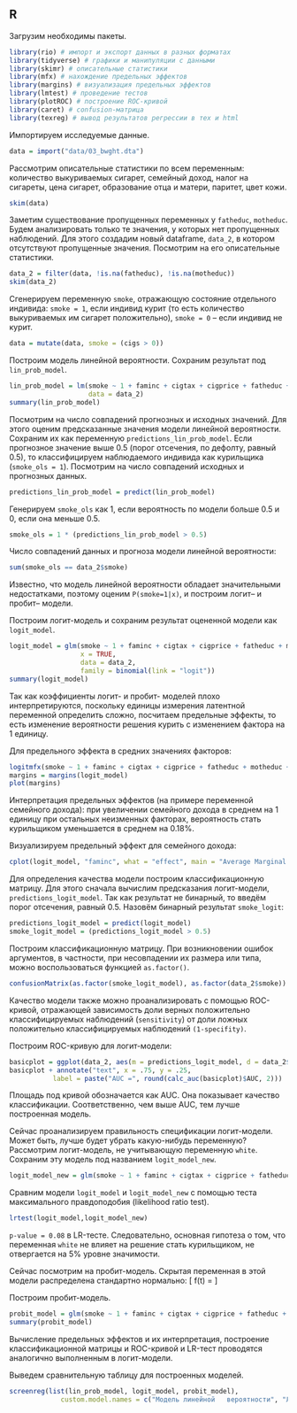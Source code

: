 ## R

Загрузим необходимы пакеты.

```r
library(rio) # импорт и экспорт данных в разных форматах
library(tidyverse) # графики и манипуляции с данными
library(skimr) # описательные статистики
library(mfx) # нахождение предельных эффектов
library(margins) # визуализация предельных эффектов
library(lmtest) # проведение тестов
library(plotROC) # построение ROC-кривой
library(caret) # confusion-матрица
library(texreg) # вывод результатов регрессии в тех и html
```

Импортируем исследуемые данные.

```r
data = import("data/03_bwght.dta") 
```

Рассмотрим описательные статистики по всем переменным: количество выкуриваемых сигарет, семейный доход, налог на сигареты, цена сигарет, образование отца и матери, паритет, цвет кожи.

```r
skim(data)
```

Заметим существование пропущенных переменных у `fatheduc`, `motheduc`. 
Будем анализировать только те значения, у которых нет пропущенных наблюдений.
Для этого создадим новый dataframe, `data_2`, в котором отсутствуют пропущенные значения. 
Посмотрим на его описательные статистики.

```r
data_2 = filter(data, !is.na(fatheduc), !is.na(motheduc))
skim(data_2)
```

Сгенерируем переменную `smoke`, отражающую состояние отдельного индивида: `smoke = 1`, если индивид курит (то есть количество выкуриваемых им сигарет положительно), `smoke = 0` – если индивид не курит.

```r
data = mutate(data, smoke = (cigs > 0))
```

Построим модель линейной вероятности. Сохраним результат под `lin_prob_model`. 

```r
lin_prob_model = lm(smoke ~ 1 + faminc + cigtax + cigprice + fatheduc + motheduc + parity + white, 
                    data = data_2)
summary(lin_prob_model)
```

Посмотрим на число совпадений прогнозных и исходных значений. 
Для этого оценим предсказанные значения модели линейной вероятности. Сохраним их как переменную `predictions_lin_prob_model`. 
Если прогнозное значение выше 0.5 (порог отсечения, по дефолту, равный 0.5), то классифицируем наблюдаемого индивида как курильщика (`smoke_ols = 1`). 
Посмотрим на число совпадений исходных и прогнозных данных.

```r
predictions_lin_prob_model = predict(lin_prob_model)
```

Генерируем `smoke_ols` как 1, если вероятность по модели больше 0.5 и 0, если она меньше 0.5.

```r
smoke_ols = 1 * (predictions_lin_prob_model > 0.5)
```

Число совпадений данных и прогноза модели линейной вероятности:

```r
sum(smoke_ols == data_2$smoke)
```

Известно, что модель линейной вероятности обладает значительными недостатками, поэтому оценим `P(smoke=1|x)`, и построим логит– и пробит– модели.

Построим логит-модель и сохраним результат оцененной модели как `logit_model`.

```r
logit_model = glm(smoke ~ 1 + faminc + cigtax + cigprice + fatheduc + motheduc + parity + white, 
                  x = TRUE, 
                  data = data_2, 
                  family = binomial(link = "logit"))
summary(logit_model)
```

Так как коэффициенты логит- и пробит- моделей плохо интерпретируются, поскольку единицы измерения латентной переменной определить сложно, посчитаем предельные эффекты, то есть изменение вероятности решения курить с изменением фактора на 1 единицу. 

Для предельного эффекта в средних значениях факторов:

```r
logitmfx(smoke ~ 1 + faminc + cigtax + cigprice + fatheduc + motheduc + parity + white, data = data_2, atmean = TRUE)
margins = margins(logit_model)
plot(margins)
```

Интерпретация предельных эффектов (на примере переменной семейного дохода): при увеличении семейного дохода в среднем на 1 единицу при остальных неизменных факторах, вероятность стать курильщиком уменьшается в среднем на 0.18%. 

Визуализируем предельный эффект для семейного дохода:

```r
cplot(logit_model, "faminc", what = "effect", main = "Average Marginal Effect of Faminc")
```

Для определения качества модели построим классификационную матрицу. 
Для этого сначала вычислим предсказания логит-модели, `predictions_logit_model`. Так как результат не бинарный, то введём порог отсечения, равный 0.5.
Назовём бинарный результат `smoke_logit`:

```r
predictions_logit_model = predict(logit_model)
smoke_logit_model = (predictions_logit_model > 0.5)
```

Построим классификационную матрицу. 
При возникновении ошибок аргументов, в частности, при несовпадении их размера или типа, можно воспользоваться функцией `as.factor()`.

```r
confusionMatrix(as.factor(smoke_logit_model), as.factor(data_2$smoke))
```

Качество модели также можно проанализировать с помощью ROC-кривой, отражающей зависимость доли верных положительно классифицируемых наблюдений (`sensitivity`) от доли ложных положительно классифицируемых наблюдений `(1-specifity)`. 

Построим ROC-кривую для логит-модели:

```r
basicplot = ggplot(data_2, aes(m = predictions_logit_model, d = data_2$smoke)) + geom_roc()
basicplot + annotate("text", x = .75, y = .25, 
           label = paste("AUC =", round(calc_auc(basicplot)$AUC, 2)))
```

Площадь под кривой обозначается как AUC. 
Она показывает качество классификации. Соответственно, чем выше AUC, тем лучше построенная модель.

Сейчас проанализируем правильность спецификации логит-модели. Может быть, лучше будет убрать какую-нибудь переменную?
Рассмотрим логит-модель, не учитывающую переменную `white`. 
Сохраним эту модель под названием `logit_model_new`. 

```r
logit_model_new = glm(smoke ~ 1 + faminc + cigtax + cigprice + fatheduc + motheduc + parity, x = TRUE, data = data_2, family = binomial(link = "logit"))
```

Сравним модели `logit_model` и `logit_model_new` с помощью теста максимального правдоподобия (likelihood ratio test).

```r
lrtest(logit_model,logit_model_new)
```

`p-value = 0.08` в LR-тесте. 
Следовательно, основная гипотеза о том, что переменная `white` не влияет на решение стать курильщиком, не отвергается на 5% уровне значимости.

Сейчас посмотрим на пробит-модель. Скрытая переменная в этой модели распределена стандартно нормально: 
\[
f(t) = \frac{1 \cdot e^{\frac{-t^2}{2}}}{\sqrt{2 \cdot \pi}}
\]

Построим пробит-модель.

```r
probit_model = glm(smoke ~ 1 + faminc + cigtax + cigprice + fatheduc + motheduc + parity + white, data = data_2, family = binomial(link = "probit"))
summary(probit_model)
```

Вычисление предельных эффектов и их интерпретация, построение классификационной матрицы и ROC-кривой и LR-тест проводятся аналогично выполненным в логит-модели.

Выведем сравнительную таблицу для построенных моделей.

```r
screenreg(list(lin_prob_model, logit_model, probit_model), 
             custom.model.names = c("Модель линейной   вероятности", "Логит-модель", "Пробит-модель"))
```
